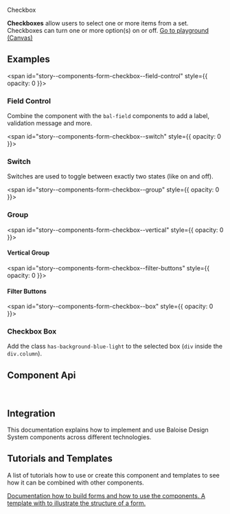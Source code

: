 
<bal-doc-banner id="story--components-form-checkbox--basic" status="rebranded,sass">Checkbox</bal-doc-banner>

<bal-doc-lead>
  <b>Checkboxes</b> allow users to select one or more items from a set. Checkboxes can turn one or more option(s) on or
  off.
</bal-doc-lead>

<Canvas withSource="open">
  <Story id="components-form-checkbox--basic" />
</Canvas>

<bal-doc-app>
  <bal-button-group class="mb-large" position="center">
    <a class="button is-primary" href="?path=/story/components-form-checkbox--basic">
      Go to playground (Canvas)
    </a>
  </bal-button-group>
</bal-doc-app>

## Examples

<span id="story--components-form-checkbox--field-control" style={{ opacity: 0 }}></span>

### Field Control

Combine the component with the `bal-field` components to add a label, validation message and more.

<Canvas>
  <Story id="components-form-checkbox--field-control" />
</Canvas>

<span id="story--components-form-checkbox--switch" style={{ opacity: 0 }}></span>

### Switch

Switches are used to toggle between exactly two states (like on and off).

<Canvas>
  <Story id="components-form-checkbox--switch" />
</Canvas>

<span id="story--components-form-checkbox--group" style={{ opacity: 0 }}></span>

### Group

<Canvas>
  <Story id="components-form-checkbox--group" />
</Canvas>

<span id="story--components-form-checkbox--vertical" style={{ opacity: 0 }}></span>

#### Vertical Group

<Canvas>
  <Story id="components-form-checkbox--vertical" />
</Canvas>

<span id="story--components-form-checkbox--filter-buttons" style={{ opacity: 0 }}></span>

#### Filter Buttons

<Canvas>
  <Story id="components-form-checkbox--filter-buttons" />
</Canvas>

<span id="story--components-form-checkbox--box" style={{ opacity: 0 }}></span>

### Checkbox Box

Add the class `has-background-blue-light` to the selected box (`div` inside the `div.column`).

<Canvas>
  <Story id="components-form-checkbox--box" />
</Canvas>

## Component Api

<Description markdown={readme} />

<br />

## Integration

This documentation explains how to implement and use Baloise Design System components across different technologies.

<bal-doc-link-list>
  <a href="?path=/docs/development-getting-started-html5-overview--page">
    <bal-doc-link-list-item template="html5"></bal-doc-link-list-item>
  </a>
  <a href="?path=/docs/development-getting-started-vue-overview--page">
    <bal-doc-link-list-item template="vue"></bal-doc-link-list-item>
  </a>
  <a href="?path=/docs/development-getting-started-angular-overview--page">
    <bal-doc-link-list-item template="angular"></bal-doc-link-list-item>
  </a>
  <a href="?path=/docs/development-getting-started-react-overview--page">
    <bal-doc-link-list-item template="react"></bal-doc-link-list-item>
  </a>
</bal-doc-link-list>

## Tutorials and Templates

A list of tutorials how to use or create this component and templates to see how it can
be combined with other components.


<bal-doc-link-list one-column>
  <a href="?path=/story/implementation-form--page">
    <bal-doc-link-list-item image={IconDocument} subject="Form Tutorial">
      Documentation how to build forms and how to use the components.
    </bal-doc-link-list-item>
  </a>
  <a href="?path=/story/design-common-templates--contact-form">
    <bal-doc-link-list-item image={IconAccount} subject="Template Contact Form">
      A template with to illustrate the structure of a form.
    </bal-doc-link-list-item>
  </a>
</bal-doc-link-list>


<Description markdown={testing} />

<bal-doc-github link="/components/form/bal-checkbox/stories/bal-checkbox.docs.mdx"></bal-doc-github>
